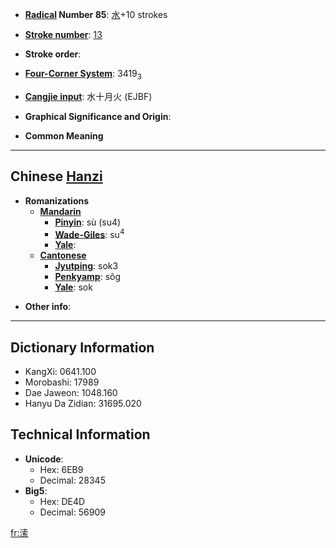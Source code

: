 * '''[[Wiktionary:Chinese radical index|Radical]] Number 85''': [[Wiktionary:Chinese radical index 水|水]]+10 strokes

* '''[[Wiktionary:Chinese total strokes index|Stroke number]]''': [[Wiktionary:Chinese total strokes index 13|13]]

* '''Stroke order''': 

* '''[[Wiktionary:Chinese four corner index|Four-Corner System]]''': 3419<sub>3</sub>

* '''[[Wiktionary:Chinese Cangjie index|Cangjie input]]''': 水十月火 (EJBF)

* '''Graphical Significance and Origin''': 

* '''Common Meaning'''

----

== Chinese [[Hanzi]] ==

* '''Romanizations'''
** '''[[Mandarin]]'''
*** '''[[Pinyin]]''': sù (su4)
*** '''[[Wade-Giles]]''': su<sup>4</sup>
*** '''[[Yale]]''': 
** '''[[Cantonese]]'''
*** '''[[Jyutping]]''': sok3
*** '''[[Penkyamp]]''': sôg
*** '''[[Yale]]''': sok

* '''Other info''': 

----

== Dictionary Information ==

* KangXi: 0641.100
* Morobashi: 17989
* Dae Jaweon: 1048.160
* Hanyu Da Zidian: 31695.020

== Technical Information ==

* '''Unicode''':
** Hex: 6EB9
** Decimal: 28345
* '''Big5''':
** Hex: DE4D
** Decimal: 56909

[[fr:溹]]